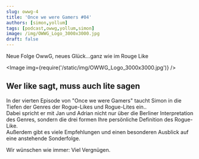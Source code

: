 ```yaml
---
slug: owwg-4
title: 'Once we were Gamers #04'
authors: [simon,yollum]
tags: [podcast,owwg,yollum,simon]
image: /img/OWWG_Logo_3000x3000.jpg
draft: false
---
```



Neue Folge OwwG, neues Glück...ganz wie im Rouge Like

<Image img={require('/static/img/OWWG_Logo_3000x3000.jpg')} />

<!--truncate-->

## Wer like sagt, muss auch lite sagen

In der vierten Episode von "Once we were Gamers" taucht Simon in die Tiefen der Genres der Rogue-Likes und Rogue-Lites ein..  
Dabei spricht er mit Jan und Adrian nicht nur über die Berliner Interpretation des Genres, sondern die drei formen Ihre persönliche Definition des Rogue-Like.  
Außerdem gibt es viele Empfehlungen und einen besonderen Ausblick auf eine anstehende Sonderfolge.   
  
Wir wünschen wie immer: Viel Vergnügen.  

<ReactPlayer
    width="100%"
    height="auto"
    controls
    url='https://m10z.picnotes.de/OwwG/OwwG_4_RougeLikeLite.mp3'
/>
